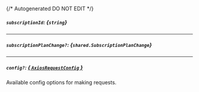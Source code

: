 {/* Autogenerated DO NOT EDIT  */}

##### `subscriptionId`: *{`string`}*

---
##### `subscriptionPlanChange?`: *{`shared.SubscriptionPlanChange`}*
<Collapsible>
    <SubscriptionPlanChange/>
</Collapsible>

---
##### `config?`: [*{ `AxiosRequestConfig` }*](https://axios-http.com/docs/req_config)
Available config options for making requests.


